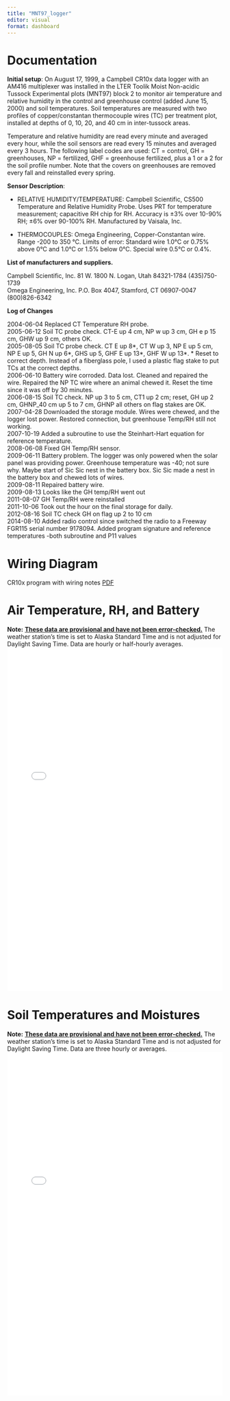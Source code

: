 ```yaml
---
title: "MNT97_logger"
editor: visual
format: dashboard
---
```


# Documentation

::: card
**Initial setup**: On August 17, 1999, a Campbell CR10x data logger with an AM416 multiplexer was installed in the LTER Toolik Moist Non-acidic Tussock Experimental plots (MNT97) block 2 to monitor air temperature and relative humidity in the control and greenhouse control (added June 15, 2000) and soil temperatures. Soil temperatures are measured with two profiles of copper/constantan thermocouple wires (TC) per treatment plot, installed at depths of 0, 10, 20, and 40 cm in inter-tussock areas.

Temperature and relative humidity are read every minute and averaged every hour, while the soil sensors are read every 15 minutes and averaged every 3 hours. The following label codes are used: CT = control, GH = greenhouses, NP = fertilized, GHF = greenhouse fertilized, plus a 1 or a 2 for the soil profile number. Note that the covers on greenhouses are removed every fall and reinstalled every spring.

**Sensor Description**:

-   RELATIVE HUMIDITY/TEMPERATURE: Campbell Scientific, CS500 Temperature and Relative Humidity Probe. Uses PRT for temperature measurement; capacitive RH chip for RH. Accuracy is ±3% over 10-90% RH; ±6% over 90-100% RH. Manufactured by Vaisala, Inc.

-   THERMOCOUPLES: Omega Engineering, Copper-Constantan wire. Range -200 to 350 °C. Limits of error: Standard wire 1.0°C or 0.75% above 0°C and 1.0°C or 1.5% below 0°C. Special wire 0.5°C or 0.4%.

**List of manufacturers and suppliers.**

Campbell Scientific, Inc. 81 W. 1800 N. Logan, Utah 84321-1784 (435)750-1739\
Omega Engineering, Inc. P.O. Box 4047, Stamford, CT 06907-0047 (800)826-6342

**Log of Changes**

2004-06-04 Replaced CT Temperature RH probe.\
2005-06-12 Soil TC probe check. CT-E up 4 cm, NP w up 3 cm, GH e p 15 cm, GHW up 9 cm, others OK.\
2005-08-05 Soil TC probe check. CT E up 8\*, CT W up 3, NP E up 5 cm, NP E up 5, GH N up 6\*, GHS up 5, GHF E up 13\*, GHF W up 13\*. \* Reset to correct depth. Instead of a fiberglass pole, I used a plastic flag stake to put TCs at the correct depths.\
2006-06-10 Battery wire corroded. Data lost. Cleaned and repaired the wire. Repaired the NP TC wire where an animal chewed it. Reset the time since it was off by 30 minutes.\
2006-08-15 Soil TC check. NP up 3 to 5 cm, CT1 up 2 cm; reset, GH up 2 cm, GHNP_40 cm up 5 to 7 cm, GHNP all others on flag stakes are OK.\
2007-04-28 Downloaded the storage module. Wires were chewed, and the logger lost power. Restored connection, but greenhouse Temp/RH still not working.\
2007-10-19 Added a subroutine to use the Steinhart-Hart equation for reference temperature.\
2008-06-08 Fixed GH Temp/RH sensor.\
2009-06-11 Battery problem. The logger was only powered when the solar panel was providing power. Greenhouse temperature was -40; not sure why. Maybe start of Sic Sic nest in the battery box. Sic Sic made a nest in the battery box and chewed lots of wires.\
2009-08-11 Repaired battery wire.\
2009-08-13 Looks like the GH temp/RH went out\
2011-08-07 GH Temp/RH were reinstalled\
2011-10-06 Took out the hour on the final storage for daily.\
2012-08-16 Soil TC check GH on flag up 2 to 10 cm\
2014-08-10 Added radio control since switched the radio to a Freeway FGR115 serial number 9178094. Added program signature and reference temperatures -both subroutine and P11 values\

# Wiring Diagram

CR10x program with wiring notes [PDF](other_sites/wiring_files/MNT97_2014NACID_10AUG14_.pdf){target="_blank"}
:::

# Air Temperature, RH, and Battery

**Note:** [**These data are provisional and have not been error-checked.**]{.underline} The weather station's time is set to Alaska Standard Time and is not adjusted for Daylight Saving Time. Data are hourly or half-hourly averages. ![](other_sites/MNT97met.html){width="100%" height="800px"}

# Soil Temperatures and Moistures

**Note:** [**These data are provisional and have not been error-checked.**]{.underline} The weather station's time is set to Alaska Standard Time and is not adjusted for Daylight Saving Time. Data are three hourly or averages. ![](other_sites/MNT97soil.html){width="100%" height="800px"}

